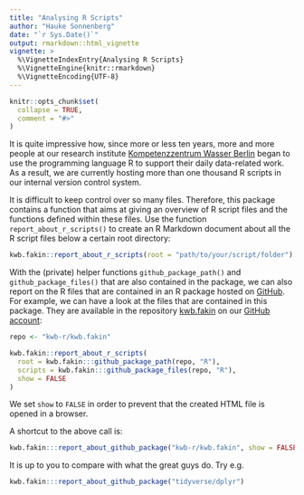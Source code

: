 ```yaml
---
title: "Analysing R Scripts"
author: "Hauke Sonnenberg"
date: "`r Sys.Date()`"
output: rmarkdown::html_vignette
vignette: >
  %\VignetteIndexEntry{Analysing R Scripts}
  %\VignetteEngine{knitr::rmarkdown}
  %\VignetteEncoding{UTF-8}
---
```


```r
knitr::opts_chunk$set(
  collapse = TRUE,
  comment = "#>"
)
```

It is quite impressive how, since more or less ten years, more and more people 
at our research institute 
[Kompetenzzentrum Wasser Berlin](http://komptenz-wasser.de) began to use
the programming language R to support their daily data-related work.
As a result, we are currently hosting more than one thousand R scripts in 
our internal version control system.

It is difficult to keep control over so many files. 
Therefore, this package contains a function that aims at giving an overview
of R script files and the functions defined within these files.
Use the function `report_about_r_scripts()` to create an R Markdown document 
about all the R script files below a certain root directory:

```r
kwb.fakin::report_about_r_scripts(root = "path/to/your/script/folder")
```

With the (private) helper functions `github_package_path()` and
`github_package_files()` that are also contained in the package, we can also 
report on the R files that are contained in an R package hosted on 
[GitHub](https://github.com).
For example, we can have a look at the files that are contained in this package.
They are available in the repository 
[kwb.fakin](https://github.com/kwb-r/kwb.fakin) on our 
[GitHub account](https://github.com/kwb-r):

```r
repo <- "kwb-r/kwb.fakin"

kwb.fakin::report_about_r_scripts(
  root = kwb.fakin:::github_package_path(repo, "R"),
  scripts = kwb.fakin:::github_package_files(repo, "R"),
  show = FALSE
)
```

We set `show` to `FALSE` in order to prevent that the created HTML file is
opened in a browser. 

A shortcut to the above call is:

```r
kwb.fakin:::report_about_github_package("kwb-r/kwb.fakin", show = FALSE)
```

It is up to you to compare with what the great guys do. Try e.g.

```r
kwb.fakin:::report_about_github_package("tidyverse/dplyr")
```
